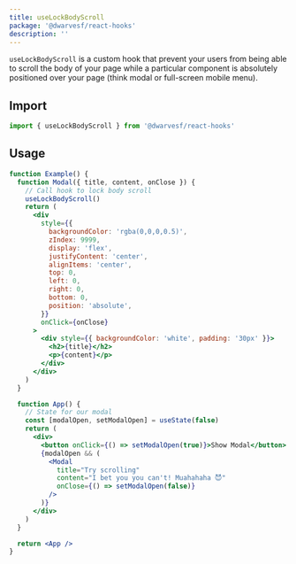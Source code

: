 ```yaml
---
title: useLockBodyScroll
package: '@dwarvesf/react-hooks'
description: ''
---
```


`useLockBodyScroll` is a custom hook that prevent your users from being able to
scroll the body of your page while a particular component is absolutely
positioned over your page (think modal or full-screen mobile menu).

## Import

```js
import { useLockBodyScroll } from '@dwarvesf/react-hooks'
```

## Usage

```jsx
function Example() {
  function Modal({ title, content, onClose }) {
    // Call hook to lock body scroll
    useLockBodyScroll()
    return (
      <div
        style={{
          backgroundColor: 'rgba(0,0,0,0.5)',
          zIndex: 9999,
          display: 'flex',
          justifyContent: 'center',
          alignItems: 'center',
          top: 0,
          left: 0,
          right: 0,
          bottom: 0,
          position: 'absolute',
        }}
        onClick={onClose}
      >
        <div style={{ backgroundColor: 'white', padding: '30px' }}>
          <h2>{title}</h2>
          <p>{content}</p>
        </div>
      </div>
    )
  }

  function App() {
    // State for our modal
    const [modalOpen, setModalOpen] = useState(false)
    return (
      <div>
        <button onClick={() => setModalOpen(true)}>Show Modal</button>
        {modalOpen && (
          <Modal
            title="Try scrolling"
            content="I bet you you can't! Muahahaha 😈"
            onClose={() => setModalOpen(false)}
          />
        )}
      </div>
    )
  }

  return <App />
}
```
